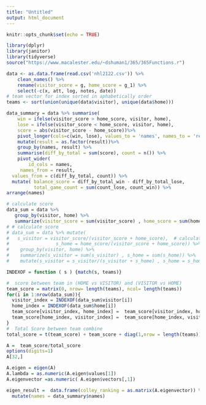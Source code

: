 ```yaml
---
title: "Untitled"
output: html_document
---
```


```r
knitr::opts_chunk$set(echo = TRUE)
```

```r
library(dplyr)
library(janitor)
library(tidyverse)
source("https://www.macalester.edu/~dshuman1/365/365Functions.r")
```


```r
data <- as.data.frame(read.csv('nhl2122.csv')) %>%
    clean_names() %>% 
    rename(visitor_score = g, home_score = g_1) %>% 
    select(-c(x, att, log, notes, date))
# team vector for index sorted in aphabetically order
teams <- sort(union(unique(data$visitor), unique(data$home)))

```
```r
data_summary = data %>% summarise(
    win = ifelse(visitor_score > home_score, visitor, home), 
    lose = ifelse(visitor_score < home_score, visitor, home), 
    score = abs(visitor_score - home_score))%>% 
    pivot_longer(cols=c(win, lose), values_to = 'names', names_to = 'result') %>%
    mutate(result = as.factor(result))%>% 
    group_by(names, result) %>% 
    summarise(diff_by_total = sum(score), count = n()) %>% 
    pivot_wider(
        id_cols = names,
     names_from = result,
  values_from = c(diff_by_total, count)) %>% 
  mutate( balance_score = diff_by_total_win - diff_by_total_lose, 
          total_game_count = sum(count_lose, count_win)) %>% 
arrange(names)
```



```r
# calculate score
data_sum = data %>%
   group_by(visitor, home) %>%                                          # group to collapse the multiple games by (visitor vs home)
   summarize(visitor_score = sum(visitor_score) , home_score = sum(home_score))     # sum to between  multiple games by (visitor vs home)
# # calculate score
# data_sum = data %>% mutate(
#   s_visitor = visitor_score/(visitor_score + home_score),  # calculate s_ij
#                 s_home = home_score/(visitor_score + home_score)) %>%     # calculate s_ji
#    group_by(visitor, home) %>%                                            # group to collapse the multiple games by (visitor vs home)
#    summarize(s_visitor = sum(s_visitor) , s_home = sum(s_home)) %>%      # sum to between  multiple games by (visitor vs home)
#    mutate(s_visitor = s_visitor/(s_visitor + s_home) , s_home = s_home/(s_visitor + s_home)) # get the a new ration from all multiple games

```

```r
INDEXOF = function ( s ) {match(s, teams)}

#  score between team in (HOME vs VISITOR) and (VISITOR vs HOME)
team_score = matrix(0, nrow= length(teams), ncol= length(teams))
for(i in 1:nrow(data_sum)){
  visitor_index = INDEXOF(data_sum$visitor[i])
  home_index = INDEXOF(data_sum$home[i])
  team_score[visitor_index, home_index] =  team_score[visitor_index, home_index] + data_sum$visitor_score[i]
  team_score[home_index, visitor_index] =  team_score[home_index, visitor_index] + data_sum$home_score[i]
}
#  Total Score between team combine
total_score = t(team_score) + team_score + diag(1,nrow = length(teams))

A =  team_score/total_score
options(digits=1)
A[32,]
```

```r
A.eigen = eigen(A)
A.lambda = as.numeric(A.eigen$values[1])
A.eigenvector =as.numeric( A.eigen$vectors[,1])
```
```r
eigen_result =  data.frame(colley_ranking = as.matrix(A.eigenvector)) %>%
  mutate(names = data_summary$names)
```


